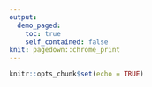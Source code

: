 ```yaml
---
output:
  demo_paged:
    toc: true
    self_contained: false
knit: pagedown::chrome_print
---
```


```r
knitr::opts_chunk$set(echo = TRUE)
```
